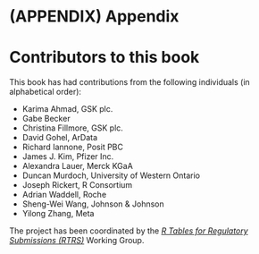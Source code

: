 # (APPENDIX) Appendix {-} 

# Contributors to this book {#contributors}

This book has had contributions from the following individuals (in
alphabetical order):

- Karima Ahmad, GSK plc.
- Gabe Becker
- Christina Fillmore, GSK plc.
- David Gohel, ArData
- Richard Iannone, Posit PBC
- James J. Kim, Pfizer Inc.
- Alexandra Lauer, Merck KGaA
- Duncan Murdoch, University of Western Ontario
- Joseph Rickert, R Consortium
- Adrian Waddell, Roche
- Sheng-Wei Wang, Johnson & Johnson
- Yilong Zhang, Meta

The project has been coordinated by the *[R Tables for Regulatory
Submissions (RTRS)](https://github.com/RConsortium/rtrs-wg)* Working Group.
